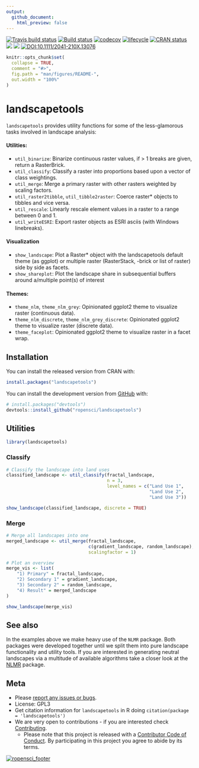 ```yaml
---
output:
  github_document:
    html_preview: false
---
```

[![Travis build status](https://travis-ci.org/ropensci/landscapetools.svg?branch=master)](https://travis-ci.org/ropensci/landscapetools)
[![Build status](https://ci.appveyor.com/api/projects/status/aehfkxfb5r4vjlm9?svg=true)](https://ci.appveyor.com/project/ropensci/landscapetools)
[![codecov](https://codecov.io/gh/ropensci/landscapetools/branch/develop/graph/badge.svg)](https://codecov.io/gh/ropensci/landscapetools)
[![lifecycle](https://img.shields.io/badge/lifecycle-maturing-blue.svg)](https://www.tidyverse.org/lifecycle/#maturing)
[![CRAN status](https://www.r-pkg.org/badges/version/landscapetools)](https://cran.r-project.org/package=landscapetools)
[![](https://cranlogs.r-pkg.org/badges/grand-total/landscapetools)](https://cran.rstudio.com/package=landscapetools)
[![](https://badges.ropensci.org/188_status.svg)](https://github.com/ropensci/onboarding/issues/188)
[![DOI:10.1111/2041-210X.13076](https://zenodo.org/badge/DOI/10.1111/2041-210X.13076.svg)](https://doi.org/10.1111/2041-210X.13076)

```r
knitr::opts_chunk$set(
  collapse = TRUE,
  comment = "#>",
  fig.path = "man/figures/README-",
  out.width = "100%"
)
```
# landscapetools

`landscapetools` provides utility functions for some of the less-glamorous tasks involved
in landscape analysis:

#### Utilities:

- `util_binarize`: Binarize continuous raster values, if > 1 breaks are given, return a RasterBrick.
- `util_classify`: Classify a raster into proportions based upon a vector of class weightings.
- `util_merge`: Merge a primary raster with other rasters weighted by scaling factors.
- `util_raster2tibble`, `util_tibble2raster`: Coerce raster* objects to tibbles and vice versa.
- `util_rescale`: Linearly rescale element values in a raster to a range between 0 and 1.
- `util_writeESRI`: Export raster objects as ESRI asciis (with Windows linebreaks).

#### Visualization

- `show_landscape`: Plot a Raster* object with the landscapetools default theme (as ggplot) or multiple raster (RasterStack, -brick or list of raster) side by side as facets.
- `show_shareplot`: Plot the landscape share in subsequential buffers around a/multiple point(s) of interest

#### Themes:

- `theme_nlm`, `theme_nlm_grey`: Opinionated ggplot2 theme to visualize raster (continuous data).
- `theme_nlm_discrete`, `theme_nlm_grey_discrete`: Opinionated ggplot2 theme to visualize raster (discrete data).
- `theme_faceplot`: Opinionated ggplot2 theme to visualize raster in a facet wrap.

## Installation

You can install the released version from CRAN with:

```r
install.packages("landscapetools")
```

You can install the development version from [GitHub](https://github.com/) with:

``` r
# install.packages("devtools")
devtools::install_github("ropensci/landscapetools")
```

## Utilities

```r
library(landscapetools)
```

### Classify

```r
# Classify the landscape into land uses
classified_landscape <- util_classify(fractal_landscape,
                                      n = 3,
                                      level_names = c("Land Use 1", 
                                                      "Land Use 2",
                                                      "Land Use 3"))

show_landscape(classified_landscape, discrete = TRUE)
```

### Merge

```r
# Merge all landscapes into one
merged_landscape <- util_merge(fractal_landscape,
                               c(gradient_landscape, random_landscape),
                               scalingfactor = 1)

# Plot an overview
merge_vis <- list(
    "1) Primary" = fractal_landscape,
    "2) Secondary 1" = gradient_landscape,
    "3) Secondary 2" = random_landscape,
    "4) Result" = merged_landscape
)

show_landscape(merge_vis)
```

## See also

In the examples above we make heavy use of the `NLMR` package.
Both packages were developed together until we split them into pure landscape functionality and utility tools.
If you are interested in generating neutral landscapes via a multitude of available algorithms take a closer look at the [NLMR](https://github.com/ropensci/NLMR/) package.

## Meta

* Please [report any issues or bugs](https://github.com/ropensci/landscapetools/issues/new/).
* License: GPL3
* Get citation information for `landscapetools` in R doing `citation(package = 'landscapetools')`
* We are very open to contributions - if you are interested check [Contributing](CONTRIBUTING.md).
    * Please note that this project is released with a [Contributor Code of Conduct](CODE_OF_CONDUCT.md). By participating in this project you agree to abide by its terms.

[![ropensci_footer](https://ropensci.org/public_images/github_footer.png)](http://ropensci.org)
